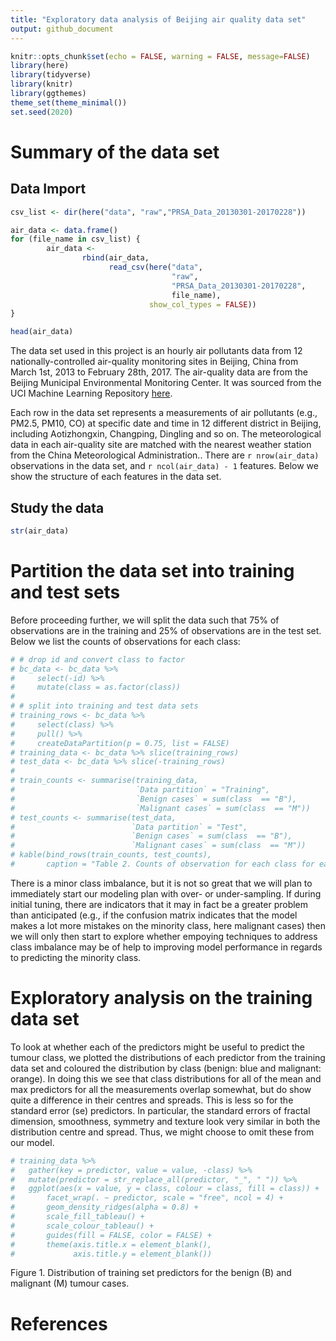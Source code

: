 ```yaml
---
title: "Exploratory data analysis of Beijing air quality data set"
output: github_document
---
```


```r
knitr::opts_chunk$set(echo = FALSE, warning = FALSE, message=FALSE)
library(here)
library(tidyverse)
library(knitr)
library(ggthemes)
theme_set(theme_minimal())
set.seed(2020)
```

# Summary of the data set

## Data Import

```r
csv_list <- dir(here("data", "raw","PRSA_Data_20130301-20170228"))

air_data <- data.frame()
for (file_name in csv_list) {
        air_data <-
                rbind(air_data, 
                      read_csv(here("data", 
                                    "raw", 
                                    "PRSA_Data_20130301-20170228", 
                                    file_name), 
                               show_col_types = FALSE))
}

head(air_data)
```

The data set used in this project is an hourly air pollutants data from 12 nationally-controlled air-quality monitoring sites in Beijing, China from March 1st, 2013 to February 28th, 2017. The air-quality data are from the Beijing Municipal Environmental Monitoring Center. It was sourced from the UCI Machine Learning Repository [here](https://archive-beta.ics.uci.edu/ml/datasets/beijing+multi+site+air+quality+data).

Each row in the data set represents a measurements of air pollutants (e.g., PM2.5, PM10, CO) at specific date and time in 12 different district in Beijing, including Aotizhongxin, Changping, Dingling and so on. The meteorological data in each air-quality site are matched with the nearest weather station from the China Meteorological Administration.. There are `r nrow(air_data)` observations in the data set, and `r ncol(air_data) - 1` features. Below we show the structure of each features in the data set.

## Study the data

```r
str(air_data)
```

# Partition the data set into training and test sets

Before proceeding further, we will split the data such that 75% of observations are in the training and 25% of observations are in the test set. Below we list the counts of observations for each class:

```r
# # drop id and convert class to factor
# bc_data <- bc_data %>% 
#     select(-id) %>% 
#     mutate(class = as.factor(class))
#   
# # split into training and test data sets
# training_rows <- bc_data %>% 
#     select(class) %>% 
#     pull() %>%
#     createDataPartition(p = 0.75, list = FALSE)
# training_data <- bc_data %>% slice(training_rows)
# test_data <- bc_data %>% slice(-training_rows)
# 
# train_counts <- summarise(training_data,
#                           `Data partition` = "Training",
#                           `Benign cases` = sum(class  == "B"),
#                           `Malignant cases` = sum(class  == "M"))
# test_counts <- summarise(test_data,
#                          `Data partition` = "Test",
#                          `Benign cases` = sum(class  == "B"),
#                          `Malignant cases` = sum(class  == "M"))
# kable(bind_rows(train_counts, test_counts),
#       caption = "Table 2. Counts of observation for each class for each data partition.")
```

There is a minor class imbalance, but it is not so great that we will plan to immediately start our modeling plan with over- or under-sampling. If during initial tuning, there are indicators that it may in fact be a greater problem than anticipated (e.g., if the confusion matrix indicates that the model makes a lot more mistakes on the minority class, here malignant cases) then we will only then start to explore whether empoying techniques to address class imbalance may be of help to improving model performance in regards to predicting the minority class.

# Exploratory analysis on the training data set

To look at whether each of the predictors might be useful to predict the tumour class, we plotted the distributions of each predictor from the training data set and coloured the distribution by class (benign: blue and malignant: orange). In doing this we see that class distributions for all of the mean and max predictors for all the measurements overlap somewhat, but do show quite a difference in their centres and spreads. This is less so for the standard error (se) predictors. In particular, the standard errors of fractal dimension, smoothness, symmetry and texture look very similar in both the distribution centre and spread. Thus, we might choose to omit these from our model.

```r
# training_data %>% 
#   gather(key = predictor, value = value, -class) %>% 
#   mutate(predictor = str_replace_all(predictor, "_", " ")) %>% 
#   ggplot(aes(x = value, y = class, colour = class, fill = class)) +
#       facet_wrap(. ~ predictor, scale = "free", ncol = 4) +
#       geom_density_ridges(alpha = 0.8) +
#       scale_fill_tableau() +
#       scale_colour_tableau() +
#       guides(fill = FALSE, color = FALSE) +
#       theme(axis.title.x = element_blank(),
#             axis.title.y = element_blank())
```

Figure 1. Distribution of training set predictors for the benign (B) and malignant (M) tumour cases.

# References
